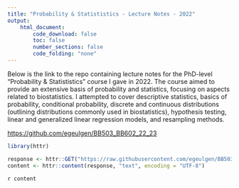 ```yaml
---
title: "Probability & Statististics - Lecture Notes - 2022"
output:
    html_document:
        code_download: false
        toc: false
        number_sections: false
        code_folding: "none"
---
```


Below is the link to the repo containing lecture notes for the PhD-level "Probability & Statististics" course I gave in 2022. The course aimed to provide an extensive basis of probability and statistics, focusing on aspects related to biostatistics. I attempted to cover descriptive statistics, basics of probability, conditional probability, discrete and continuous distributions (outlining distributions commonly used in biostatistics), hypothesis testing, linear and generalized linear regression models, and resampling methods.

[https://github.com/egeulgen/BB503_BB602_22_23](https://github.com/egeulgen/BB503_BB602_22_23)

```r
library(httr)

response <- httr::GET("https://raw.githubusercontent.com/egeulgen/BB503_BB602_22_23/main/README.md")
content <- httr::content(response, "text", encoding = "UTF-8")
```

`r content`
